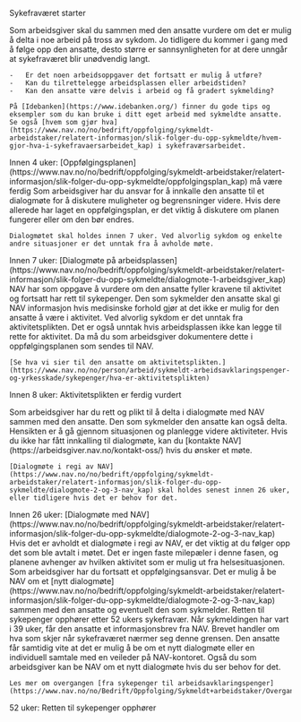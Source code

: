 <Timeline>

<TimelineEntry icon="BandageFilled">Sykefraværet starter</TimelineEntry>

<ExpandableInfo title="Snakk med den ansatte" icon="Dialog">
    Som arbeidsgiver skal du sammen med den ansatte vurdere om det er mulig å delta i noe arbeid på tross av sykdom. Jo tidligere du kommer i gang med å følge opp den ansatte, desto større er sannsynligheten for at dere unngår at sykefraværet blir unødvendig langt.

    -   Er det noen arbeidsoppgaver det fortsatt er mulig å utføre?
    -   Kan du tilrettelegge arbeidsplassen eller arbeidstiden?
    -   Kan den ansatte være delvis i arbeid og få gradert sykmelding?

    På [Idebanken](https://www.idebanken.org/) finner du gode tips og eksempler som du kan bruke i ditt eget arbeid med sykmeldte ansatte. Se også [hvem som gjør hva](https://www.nav.no/no/bedrift/oppfolging/sykmeldt-arbeidstaker/relatert-informasjon/slik-folger-du-opp-sykmeldte/hvem-gjor-hva-i-sykefravaersarbeidet_kap) i sykefraværsarbeidet.

</ExpandableInfo>

<TimelineEntry icon="BellFilled">
    Innen 4 uker:
    [Oppfølgingsplanen](https://www.nav.no/no/bedrift/oppfolging/sykmeldt-arbeidstaker/relatert-informasjon/slik-folger-du-opp-sykmeldte/oppfolgingsplan_kap)
    må være ferdig
</TimelineEntry>

<ExpandableInfo title="Forbered deg på dialogmøte med den ansatte" icon="CoApplicant">
    Som arbeidsgiver har du ansvar for å innkalle den ansatte til et dialogmøte for å diskutere muligheter og begrensninger videre. Hvis dere allerede har laget en oppfølgingsplan, er det viktig å diskutere om planen fungerer eller om den bør endres.

    Dialogmøtet skal holdes innen 7 uker. Ved alvorlig sykdom og enkelte andre situasjoner er det unntak fra å avholde møte.

</ExpandableInfo>

<TimelineEntry icon="BellFilled">
    Innen 7 uker: [Dialogmøte på
    arbeidsplassen](https://www.nav.no/no/bedrift/oppfolging/sykmeldt-arbeidstaker/relatert-informasjon/slik-folger-du-opp-sykmeldte/dialogmote-1-arbeidsgiver_kap)
</TimelineEntry>

<ExpandableInfo title="NAV vurderer aktivitetsplikten" icon="Findout">
    NAV har som oppgave å vurdere om den ansatte fyller kravene til aktivitet og fortsatt har rett til sykepenger. Den som sykmelder den ansatte skal gi NAV informasjon hvis medisinske forhold gjør at det ikke er mulig for den ansatte å være i aktivitet. Ved alvorlig sykdom er det unntak fra aktivitetsplikten. Det er også unntak hvis arbeidsplassen ikke kan legge til rette for aktivitet. Da må du som arbeidsgiver dokumentere dette i oppfølgingsplanen som sendes til NAV.

    [Se hva vi sier til den ansatte om aktivitetsplikten.](https://www.nav.no/no/person/arbeid/sykmeldt-arbeidsavklaringspenger-og-yrkesskade/sykepenger/hva-er-aktivitetsplikten)

</ExpandableInfo>

<TimelineEntry icon="TaskFilled">Innen 8 uker: Aktivitetsplikten er ferdig vurdert</TimelineEntry>

<ExpandableInfo title="Forbered deg på dialogmøte med NAV" icon="CoApplicant">
    Som arbeidsgiver har du rett og plikt til å delta i dialogmøte med NAV sammen med den ansatte. Den som sykmelder den ansatte kan også delta. Hensikten er å gå gjennom situasjonen og planlegge videre aktiviteter. Hvis du ikke har fått innkalling til dialogmøte, kan du [kontakte NAV](https://arbeidsgiver.nav.no/kontakt-oss/) hvis du ønsker et møte.

    [Dialogmøte i regi av NAV](https://www.nav.no/no/bedrift/oppfolging/sykmeldt-arbeidstaker/relatert-informasjon/slik-folger-du-opp-sykmeldte/dialogmote-2-og-3-nav_kap) skal holdes senest innen 26 uker, eller tidligere hvis det er behov for det.

</ExpandableInfo>

<TimelineEntry icon="BandageFilled">
    Innen 26 uker: [Dialogmøte med
    NAV](https://www.nav.no/no/bedrift/oppfolging/sykmeldt-arbeidstaker/relatert-informasjon/slik-folger-du-opp-sykmeldte/dialogmote-2-og-3-nav_kap)
</TimelineEntry>

<ExpandableInfo title="Når den ansatte blir langtidssykmeldt" icon="Calendar">
    Hvis det er avholdt et dialogmøte i regi av NAV, er det viktig at du følger opp det som ble avtalt i møtet. Det er ingen faste milepæler i denne fasen, og planene avhenger av hvilken aktivitet som er mulig ut fra helsesituasjonen. Som arbeidsgiver har du fortsatt et oppfølgingsansvar. Det er mulig å be NAV om et [nytt dialogmøte](https://www.nav.no/no/bedrift/oppfolging/sykmeldt-arbeidstaker/relatert-informasjon/slik-folger-du-opp-sykmeldte/dialogmote-2-og-3-nav_kap) sammen med den ansatte og eventuelt den som sykmelder.

</ExpandableInfo>

<ExpandableInfo title="Hva skjer i sluttfasen av sykefraværet?" icon="Sandglass">
    Retten til sykepenger opphører etter 52 ukers sykefravær. Når sykmeldingen har vart i 39 uker, får den ansatte et informasjonsbrev fra NAV. Brevet handler om hva som skjer når sykefraværet nærmer seg denne grensen. Den ansatte får samtidig vite at det er mulig å be om et nytt dialogmøte eller en individuell samtale med en veileder på NAV-kontoret. Også du som arbeidsgiver kan be NAV om et nytt dialogmøte hvis du ser behov for det.

    Les mer om overgangen [fra sykepenger til arbeidsavklaringspenger](https://www.nav.no/no/Bedrift/Oppfolging/Sykmeldt+arbeidstaker/Overgang+til+arbeidsavklaring).

</ExpandableInfo>

<TimelineEntry icon="SuccessFilled" last>
    52 uker: Retten til sykepenger opphører
</TimelineEntry>

</Timeline>

